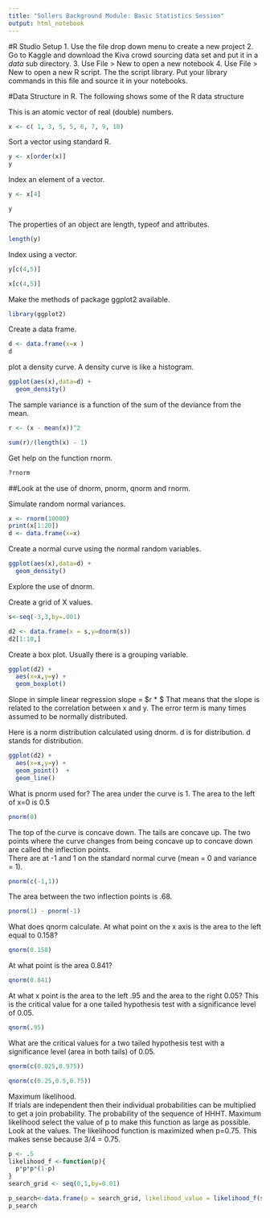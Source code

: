 ```yaml
---
title: "Sollers Background Module: Basic Statistics Session"
output: html_notebook
---
```


#R Studio Setup
1. Use the file drop down menu to create a new project
2. Go to Kaggle and download the Kiva crowd sourcing data set and put it in a *data*
sub directory.
3. Use File > New to open a new notebook
4. Use File > New to open a new R script.  The the script library. Put your library
commands in this file and source it in your notebooks.

#Data Structure in R.
The following shows some of the R data structure

This is an atomic vector of real (double) numbers.
```r
x <- c( 1, 3, 5, 5, 6, 7, 9, 10)
```

Sort a vector using standard R.
```r
y <- x[order(x)]
y

```
Index an element of a vector.
```r
y <- x[4]
```

```r
y
```
The properties of an object are length, typeof and attributes.
```r
length(y)
```
Index using a vector.
```r
y[c(4,5)]
```
```r
x[c(4,5)]
```
Make the methods of package ggplot2 available.
```r
library(ggplot2)
```

Create a data frame.
```r
d <- data.frame(x=x ) 
d
```
plot a density curve.  A density curve is like a histogram.
```r
ggplot(aes(x),data=d) +
  geom_density()
```
The sample variance is a function of the sum of the deviance from the mean.
```r
r <- (x - mean(x))^2
```
```r
sum(r)/(length(x) - 1)
```
Get help on the function rnorm.
```r
?rnorm
```

##Look at the use of dnorm, pnorm, qnorm and rnorm.

Simulate random normal variances.
```r
x <- rnorm(10000)
print(x[1:20])
d <- data.frame(x=x)
```
Create a normal curve using the normal random variables.
```r
ggplot(aes(x),data=d) +
  geom_density()
```
Explore the use of dnorm.

Create a grid of X values.
```r
s<-seq(-3,3,by=.001)
```


```r
d2 <- data.frame(x = s,y=dnorm(s))
d2[1:10,]
```
Create a box plot.  Usually there is a grouping variable.
```r
ggplot(d2) +
  aes(x=x,y=y) + 
  geom_boxplot()  
```
Slope in simple linear regression
slope = $r * \frac{\sigma_y}{\sigma_x} $
That means that the slope is related to the correlation between x and y.
The error term is many times assumed to be normally distributed.

Here is a norm distribution calculated using dnorm. 
d is for distribution. d stands for distribution.
```r
ggplot(d2) +
  aes(x=x,y=y) + 
  geom_point()  +
  geom_line()
```



What is pnorm used for? 
The area under the curve is 1. 
The area to the left of x=0 is 0.5
```r
pnorm(0)

```
The top of the curve is concave down.  The tails are concave up.
The two points where the curve changes from being concave up to 
concave down are called the inflection points.  
There are at -1 and 1 on the standard normal curve (mean = 0 and variance = 1).
```r
pnorm(c(-1,1))
```
The area between the two inflection points is .68.
```r
pnorm(1) - pnorm(-1)
```
What does qnorm calculate.
At what point on the x axis is the area to the left equal to 0.158?
```r
qnorm(0.158)
```

At what point is the area 0.841?
```r
qnorm(0.841)
```

At what x point is the area to the left .95 and the area to the right 0.05?
This is the critical value for a one tailed hypothesis test with a
significance level of 0.05.
```r
qnorm(.95)
```
What are the critical values for a two tailed hypothesis test with 
a significance level (area in both tails) of 0.05. 
```r
qnorm(c(0.025,0.975))
```
```r
qnorm(c(0.25,0.5,0.75))
```
Maximum likelihood.  
If trials are independent then their individual probabilities can 
be multiplied to get a join probability.
The probability of the sequence of HHHT.
Maximum likelihood select the value of p to make this function as 
large as possible.
Look at the values. The likelihood function is maximized when p=0.75.
This makes sense because 3/4 = 0.75.
```r
p <- .5
likelihood_f <-function(p){
  p*p*p*(1-p)
}
search_grid <- seq(0,1,by=0.01)

p_search<-data.frame(p = search_grid, likelihood_value = likelihood_f(search_grid))
p_search
                     
```


